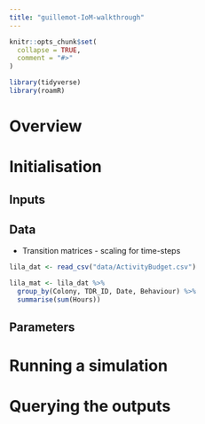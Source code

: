 ```yaml
---
title: "guillemot-IoM-walkthrough"
---
```


```r
knitr::opts_chunk$set(
  collapse = TRUE,
  comment = "#>"
)
```

```r
library(tidyverse)
library(roamR)
```


# Overview


# Initialisation

## Inputs

## Data

* Transition matrices - scaling for time-steps

```r

lila_dat <- read_csv("data/ActivityBudget.csv")

lila_mat <- lila_dat %>% 
  group_by(Colony, TDR_ID, Date, Behaviour) %>%
  summarise(sum(Hours))

```



## Parameters

# Running a simulation


# Querying the outputs

